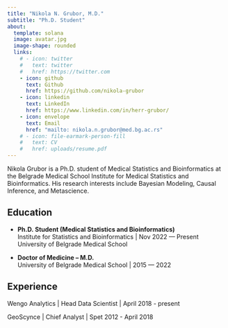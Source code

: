 ```yaml
---
title: "Nikola N. Grubor, M.D."
subtitle: "Ph.D. Student"
about:
  template: solana
  image: avatar.jpg
  image-shape: rounded
  links:
    # - icon: twitter
    #   text: twitter
    #   href: https://twitter.com
    - icon: github
      text: Github
      href: https://github.com/nikola-grubor
    - icon: linkedin
      text: LinkedIn
      href: https://www.linkedin.com/in/herr-grubor/
    - icon: envelope
      text: Email
      href: "mailto: nikola.n.grubor@med.bg.ac.rs"
    # - icon: file-earmark-person-fill
    #   text: CV
    #   href: uploads/resume.pdf
---
```


Nikola Grubor is a Ph.D. student of Medical Statistics and Bioinformatics at the Belgrade Medical School Institute for Medical Statistics and Bioinformatics. His research interests include Bayesian Modeling, Causal Inference, and Metascience.

## Education

-   **Ph.D. Student (Medical Statistics and Bioinformatics)** \
    Institute for Statistics and Bioinformatics \| Nov 2022 --- Present\
    University of Belgrade Medical School

-   **Doctor of Medicine -- M.D.**\
    University of Belgrade Medical School \| 2015 --- 2022

## Experience

Wengo Analytics \| Head Data Scientist \| April 2018 - present

GeoScynce \| Chief Analyst \| Spet 2012 - April 2018
